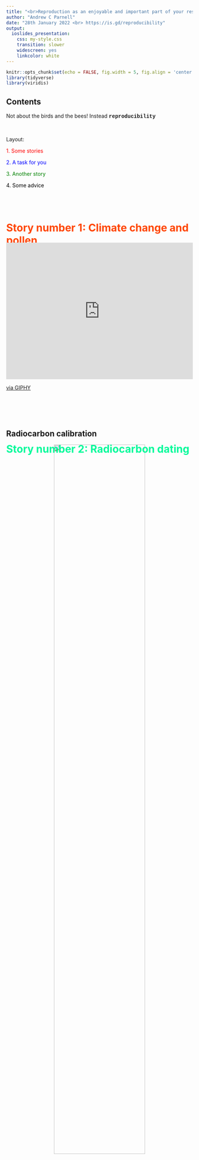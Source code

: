 ```yaml
---
title: "<br>Reproduction as an enjoyable and important part of your research" 
author: "Andrew C Parnell"
date: "28th January 2022 <br> https://is.gd/reproducibility"
output: 
  ioslides_presentation: 
    css: my-style.css
    transition: slower
    widescreen: yes
    linkcolor: white
---
```


```r
knitr::opts_chunk$set(echo = FALSE, fig.width = 5, fig.align = 'center')
library(tidyverse)
library(viridis)
```

<script src="https://ajax.googleapis.com/ajax/libs/jquery/1.12.2/jquery.min.js"></script>

<script>
    $(document).ready(function() {
      $('slide:not(.title-slide, .backdrop, .segue)').append('<footer label=\"https://is.gd/reproducibility\"></footer>');    
    })
</script>

<style>
  footer:after {
    content: attr(label);
    font-size: 12pt;
    position: absolute;
    bottom: 25px;
    left: 60px;
    line-height: 1.9;
  }
</style>



## Contents

Not about the birds and the bees! Instead <span class="red2" style="font-family:'Courier'">
__reproducibility__</span>

<br>

Layout:

<span style="color:red">1. Some stories</span><br>

<span style="color:blue">2. A task for you</span><br>

<span style="color:green">3. Another story</span><br>

<span style="color:black">4. Some advice</span><br>

# <span style = "color:orangered;position:relative;top:50px;">Story number 1: Climate change and pollen</span> {data-background=https://upload.wikimedia.org/wikipedia/commons/b/b1/Monticchio_Laghi.jpg data-background-size=cover}

# 
<div style="width:100%;height:0;padding-bottom:73%;position:relative;"><iframe src="https://giphy.com/embed/LJPfWhMCs9Rks" width="100%" height="100%" style="position:absolute" frameBorder="0" class="giphy-embed" allowFullScreen></iframe></div><p><a href="https://giphy.com/gifs/shocked-surprise-LJPfWhMCs9Rks">via GIPHY</a></p>

# {data-background=https://github.com/andrewcparnell/reproducibility_talk_jan22/raw/main/img/xl.png data-background-size=cover}

# <span style = "color:mediumspringgreen;position:relative;top:100px;">Story number 2: Radiocarbon dating</span> {data-background=https://upload.wikimedia.org/wikipedia/commons/f/f0/1_MV_accelerator_mass_spectrometer.jpg data-background-size=cover}

## Radiocarbon calibration

<center>

![](https://andrewcparnell.github.io/Bchron/articles/Bchron_files/figure-html/unnamed-chunk-9-1.png){width=70%}

</center>

# 
<div style="width:100%;height:0;padding-bottom:100%;position:relative;"><iframe src="https://giphy.com/embed/1VWybIFCQdLJblbPHu" width="100%" height="100%" style="position:absolute" frameBorder="0" class="giphy-embed" allowFullScreen></iframe></div><p><a href="https://giphy.com/stickers/no-rainbow-nope-1VWybIFCQdLJblbPHu">via GIPHY</a></p>

# Part 2: Reproducibility and the IPCC;  a task {data-background=https://live.staticflickr.com/5743/23287131203_6b2dab6e92_c_d.jpg data-background-size=cover}

## Your mission...

1. Download this file from GitHub: https://is.gd/IPCC2022
2. There are 62 pages, so run `sample(1:62, 1)`. Then count the number of references and do `sample(1:n_ref, 1)` to pick a random paper and copy the DOI
3. Search for the term `data`. Note down the number of times it is mentioned 
4. Search for `code`. Note down the number of times it is mentioned 
5. Search for `http`. See if there is code or data linked to the article that can be downloaded
6. Fill in the Google form: https://is.gd/IPCCform
7. Repeat as many times as you want

# Another story: my attempt at reproducibility done properly {data-background=https://live.staticflickr.com/893/42328565782_4d2a4de8a2_c_d.jpg data-background-size=cover}

## Back in time

<center>

![](https://github.com/andrewcparnell/reproducibility_talk_jan22/raw/main/img/me2008.png){width=50%}

</center>

## A stable isotope mixing model

<center>

![](https://github.com/andrewcparnell/reproducibility_talk_jan22/raw/main/img/SIMMs1.png){width=100%}

</center>

## First publications

<center>

![](https://github.com/andrewcparnell/reproducibility_talk_jan22/raw/main/img/simms_pubs.png){width=100%}

</center>

## A social media 'strategy'

<center>

![](https://github.com/andrewcparnell/reproducibility_talk_jan22/raw/main/img/simms_social_media.png){width=100%}

</center>

## Environmetrics and doing it wrong

<center>

![](https://github.com/andrewcparnell/reproducibility_talk_jan22/raw/main/img/simms_environmetrics.png){width=100%}

</center>

## How it's used

- Management and potential collapse of important <span style="color:red">microscopic plankton</span> in the Ionian Sea,
- Whether American <span style="color:orange">Black Bears</span> are consuming human crops, 
- The impacts of predator/prey removal and the new <span style="color:gold">EU Common Fishery policy</span>, 
- The effects of land use on living beings in <span style="color:green">river streams</span> and the link between storm-water run-off and pollution, 
- How the diets of individual <span style="color:blue">Neanderthals</span> differed from others, 
- The metabolic rate of <span style="color:indigo">Bottlenose dolphins</span>, 
- The life cycle of Uruguayan <span style="color:violet">Green turtles</span>,
- The increase of trace heavy metals in <span style="color:purple">seagrass leaves</span>

## GitHub pages and manuals

<center>

![](https://github.com/andrewcparnell/reproducibility_talk_jan22/raw/main/img/simms_github.png){width=100%}

</center>

## Some overall lessons I learnt

- <font size="6">If you want lots of citations write <span style="color:red">open-source</span> software and get feedback from users</font>
- <font size="6">Get users or non-expert <span style="color:green">collaborators</span> to help write the instruction manual</font>
- <font size="6">Keep (at least the first paper) <span style="color:blue">as simple as possible</span></font>
- <font size="6">Use social media and <span style="color:purple">answer queries</span> as quickly as you can</font>

# <span style = "color:white;position:relative;top:150px;">Part 3: 5 pieces of advice</span> {data-background=https://github.com/andrewcparnell/reproducibility_talk_jan22/raw/main/img/advice.png data-background-size=cover}

# 1. You can't<br>make your<br>work <br>completely<br>reproducible {data-background=https://live.staticflickr.com/5453/7368419622_d2d2125e1c_k_d.jpg data-background-size=100%}

## 2. ... but try to make every piece of work you do as reproducible as possible

1. <font size="6">Make it <span style="color:red">open access</span> (pretty much compulsory these days)</font>
2. <font size="6">Make it so that people can <span style="color:green">re-create your graphs</span></font>
3. <font size="6">Make it so that they can <span style="color:blue">generalise your code</span></font>

# <span style="color:red">3. Aim to turn every paper you write into an R package</span> {data-background=https://github.githubassets.com/images/modules/logos_page/Octocat.png data-background-size=50%}

# <span style="color:yellow">4. Write better comments in your code (but nobody writes good comments)</span> {data-background=https://github.com/andrewcparnell/reproducibility_talk_jan22/raw/main/img/code.png data-background-size=cover}

# <span style="color:coral; position:relative; top:170px;">5. Don't walk away from your hard work if you want to reap the benefits from it</span> {data-background=https://live.staticflickr.com/8277/30124375940_92e45afbf3_k_d.jpg data-background-size=cover}

## Some useful resources

1. [Writing R packages](https://r-pkgs.org) by Hadley Wickham
2. [The BES guide to reproducibility]( https://www.britishecologicalsociety.org/wp-content/uploads/2017/12/guide-to-reproducible-code.pdf)
3. [GitHub](https://github.com) and [Github Large File Storage](https://git-lfs.github.com)
4. Defining good [folder structures](https://github.com/ropensci/rrrpkg)

## The future!

1. <font size="6">All journals requiring code/data that runs and <span style="color:red">open-source</span> reproduces the figures</font>
2. <font size="6">The ability to <span style="color:orange">submit data</span> (done) and the ability to <span style="color:green">submit code</span> and get a DOI</font>
3. <font size="6"><span style="color:blue">Automated reproducibility</span></font>

## Summary

1. Making your papers/code reproducible is to <span style="color:gold;">your advantage</span>* (*if you're intending to pursue a career in academia)
2. Learn the <span style="color:darkblue;">tools of the trade</span> (e.g. R packages, Rmarkdown, GitHub) for reproducibility
3. Make reproducibility a cornerstone of <span style="color:darkslategray;">every paper</span> you write
4. Do you best and <span style="color:crimson;">don't beat yourself up</span> about not making everything reproducible
	
# <span style="position:relative;top:100px;">Back to the IPCC results</span> {data-background=https://live.staticflickr.com/3304/3494952959_ed9823e1de_k_d.jpg data-background-size=100%}

## Resources and funding

Monticchio: [Wikipedia](https://upload.wikimedia.org/wikipedia/commons/b/b1/Monticchio_Laghi.jpg);
gifs: [Giphy](https://giphy.com);
AMS machine: [Wikipedia](https://upload.wikimedia.org/wikipedia/commons/f/f0/1_MV_accelerator_mass_spectrometer.jpg);
Roadworks background: [flickr/Jeremy Segrott](https://www.flickr.com/photos/126337928@N05/);
Baby turtle: [flickr/Pedro Szekely](https://www.flickr.com/photos/pedrosz/);
[BART generator](http://www.ranzey.com/generators/bart/index.html);
Anger: [flickr/Saurabh Vyas](https://www.flickr.com/photos/vyassaurabh411/);
Walking: [flickr/gato-gato-gato](https://www.flickr.com/photos/gato-gato-gato/)

This work was supported by a Science Foundation Ireland Career Development Award grant 17/CDA/4695

<center>

<font size="6"><span style="color:red;">Thank you!</span></font>

</center>